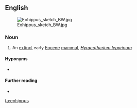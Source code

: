 ==English==
[[File:Eohippus sketch BW.jpg|thumb|right]]

===Noun===
{{en-noun|eohippi|es}}

# An [[extinct]] early [[Eocene]] [[mammal]], ''[[Hyracotherium leporinum]]''

====Hyponyms====
* {{l|en|Hyracotherium}}

====Further reading====
* {{pedialite}}

[[ta:eohippus]]
